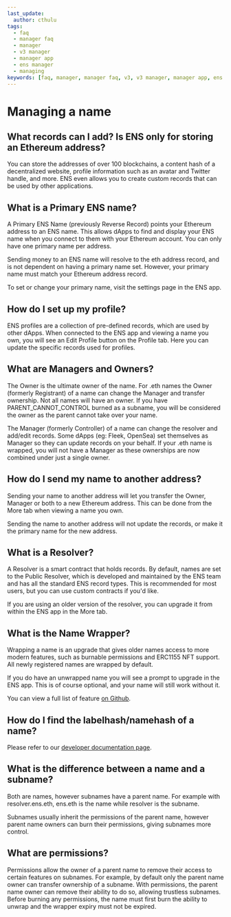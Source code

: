 ```yaml
---
last_update:
  author: cthulu
tags:
  - faq
  - manager faq
  - manager
  - v3 manager
  - manager app
  - ens manager
  - managing
keywords: [faq, manager, manager faq, v3, v3 manager, manager app, ens manager, managing]
---
```


# Managing a name

## What records can I add? Is ENS only for storing an Ethereum address?
You can store the addresses of over 100 blockchains, a content hash of a decentralized website, profile information such as an avatar and Twitter handle, and more. ENS even allows you to create custom records that can be used by other applications.

## What is a Primary ENS name?
A Primary ENS Name (previously Reverse Record) points your Ethereum address to an ENS name. This allows dApps to find and display your ENS name when you connect to them with your Ethereum account. You can only have one primary name per address.

Sending money to an ENS name will resolve to the eth address record, and is not dependent on having a primary name set. However, your primary name must match your Ethereum address record.

To set or change your primary name, visit the settings page in the ENS app.

## How do I set up my profile?
ENS profiles are a collection of pre-defined records, which are used by other dApps. When connected to the ENS app and viewing a name you own, you will see an Edit Profile button on the Profile tab. Here you can update the specific records used for profiles.

## What are Managers and Owners?
The Owner is the ultimate owner of the name. For .eth names the Owner (formerly Registrant) of a name can change the Manager and transfer ownership. Not all names will have an owner. If you have PARENT_CANNOT_CONTROL burned as a subname, you will be considered the owner as the parent cannot take over your name.

The Manager (formerly Controller) of a name can change the resolver and add/edit records. Some dApps (eg: Fleek, OpenSea) set themselves as Manager so they can update records on your behalf. If your .eth name is wrapped, you will not have a Manager as these ownerships are now combined under just a single owner.

## How do I send my name to another address?
Sending your name to another address will let you transfer the Owner, Manager or both to a new Ethereum address. This can be done from the More tab when viewing a name you own.

Sending the name to another address will not update the records, or make it the primary name for the new address.

## What is a Resolver?
A Resolver is a smart contract that holds records. By default, names are set to the Public Resolver, which is developed and maintained by the ENS team and has all the standard ENS record types. This is recommended for most users, but you can use custom contracts if you'd like.

If you are using an older version of the resolver, you can upgrade it from within the ENS app in the More tab.

## What is the Name Wrapper?
Wrapping a name is an upgrade that gives older names access to more modern features, such as burnable permissions and ERC1155 NFT support. All newly registered names are wrapped by default.

If you do have an unwrapped name you will see a prompt to upgrade in the ENS app. This is of course optional, and your name will still work without it.

You can view a full list of feature [on Github](https://github.com/ensdomains/ens-contracts/tree/master/contracts/wrapper).

## How do I find the labelhash/namehash of a name?
Please refer to our [developer documentation page](https://docs.ens.domains/contract-api-reference/name-processing#how-do-i-find-the-labelhash-namehash-of-a-name).

## What is the difference between a name and a subname?
Both are names, however subnames have a parent name. For example with resolver.ens.eth, ens.eth is the name while resolver is the subname.

Subnames usually inherit the permissions of the parent name, however parent name owners can burn their permissions, giving subnames more control.

## What are permissions?
Permissions allow the owner of a parent name to remove their access to certain features on subnames. For example, by default only the parent name owner can transfer ownership of a subname. With permissions, the parent name owner can remove their ability to do so, allowing trustless subnames. Before burning any permissions, the name must first burn the ability to unwrap and the wrapper expiry must not be expired.